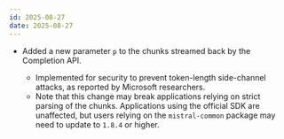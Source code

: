 ```yaml
---
id: 2025-08-27
date: 2025-08-27
---
```


- Added a new parameter `p` to the chunks streamed back by the Completion API. <Tag security/> <Tag api/>
  - Implemented for security to prevent token-length side-channel attacks, as reported by Microsoft researchers.
  - Note that this change may break applications relying on strict parsing of the chunks. Applications using the official SDK are unaffected, but users relying on the `mistral-common` package may need to update to `1.8.4` or higher.
